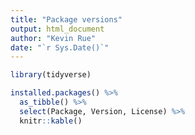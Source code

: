 ```yaml
---
title: "Package versions"
output: html_document
author: "Kevin Rue"
date: "`r Sys.Date()`"
---
```


```r
library(tidyverse)
```

```r
installed.packages() %>%
  as_tibble() %>%
  select(Package, Version, License) %>%
  knitr::kable()
```